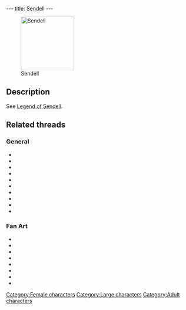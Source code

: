 ---
title: Sendell
---

{{Character|
Name=Sendell|
Image=DVSENDEL.jpg|
Race=Goddess|
Gender=Female|
Size=Large|
Age=Adult}}

[[Image:Sendell.gif|right|145px|thumb|Sendell]]

==Description==
See [[Legend of Sendell]].

==Related threads==
===General===
* {{thread|id=9558|title=Sendellism}}
* {{thread|id=7653|title=Is Sendell a Girl?}}
* {{thread|id=6949|title=Why?}}
* {{thread|id=5932|title=LBA2 Mysteries}}
* {{thread|id=4010|title=Sendel vs. FunFrock}}
* {{thread|id=4007|title=Your preferred "version" of Sendell}}
* {{thread|id=3867|title=File that Didier sent me....}}
* {{thread|id=3536|title=Sendel, my pc god!}}
* {{thread|id=3466|title=Sendell}}
* {{thread|id=2442|title=Yet another odd quote}}

===Fan Art===
* {{thread|id=11564|title=Evil Sendell (lol)}}
* {{thread|id=9830|title=Sendell Wallpaper}}
* {{post|id=149588|title=Edited Film Pictures}}
* {{post|id=93688|title=Lba3}}
* {{thread|id=3911|title=Sendell ^_^}}
* {{thread|id=3786|title=Sendell's new image}}
* {{thread|id=3785|title=Sendell takes a turning}}
* {{post|id=297883|title=mystery picture}}

{{Stub}}

[[Category:Female characters]]
[[Category:Large characters]]
[[Category:Adult characters]]